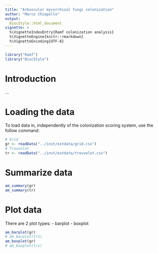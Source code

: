```yaml
--- 
title: "Arbuscular mycorrhizal fungi colonization" 
author: "Marco Chiapello"
output:  
  BiocStyle::html_document
vignette: >
  %\VignetteIndexEntry{Ramf colonization analysis} 
  %\VignetteEngine{knitr::rmarkdown}
  %\VignetteEncoding{UTF-8}
---
```


```r
library("Ramf")
library("BiocStyle")
```
# Introduction

...

# Loading the data 

To load data in, independently of the colonization scoring system, use the
follow command:

```r
# Grid
gr <- readData("../inst/extdata/grid.csv") 
# Trouvelot
tr <- readData("../inst/extdata/trouvelot.csv") 

```

# Summarize data

```r
am_summary(gr)
am_summary(tr)
```

# Plot data

There are 2 plot types: 
- barplot
- boxplot

```r
am_barplot(gr)
# am_barplot(trs)
am_boxplot(gr)
# am_boxplot(trs)
```

